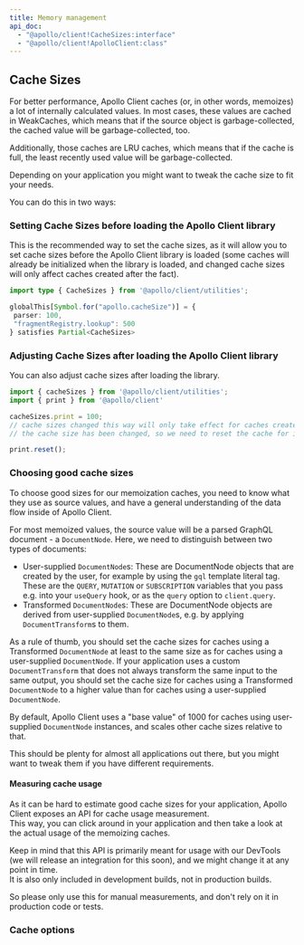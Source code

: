 ```yaml
---
title: Memory management
api_doc:
  - "@apollo/client!CacheSizes:interface"
  - "@apollo/client!ApolloClient:class"
---
```



## Cache Sizes

For better performance, Apollo Client caches (or, in other words, memoizes) a lot
of internally calculated values.
In most cases, these values are cached in WeakCaches, which means that if the
source object is garbage-collected, the cached value will be garbage-collected,
too.

Additionally, those caches are LRU caches, which means that if the cache is full,
the least recently used value will be garbage-collected.

Depending on your application you might want to tweak the cache size to fit your
needs.

You can do this in two ways:

### Setting Cache Sizes before loading the Apollo Client library

This is the recommended way to set the cache sizes, as it will allow you to set
cache sizes before the Apollo Client library is loaded (some caches will already
be initialized when the library is loaded, and changed cache sizes will only
affect caches created after the fact).

 ```ts
import type { CacheSizes } from '@apollo/client/utilities';

 globalThis[Symbol.for("apollo.cacheSize")] = {
  parser: 100,
  "fragmentRegistry.lookup": 500
 } satisfies Partial<CacheSizes>
 ```

### Adjusting Cache Sizes after loading the Apollo Client library

You can also adjust cache sizes after loading the library.

```js
import { cacheSizes } from '@apollo/client/utilities';
import { print } from '@apollo/client'

cacheSizes.print = 100;
// cache sizes changed this way will only take effect for caches created after
// the cache size has been changed, so we need to reset the cache for it to be effective

print.reset();
```

### Choosing good cache sizes

<Remarks
  canonicalReference="@apollo/client!CacheSizes:interface"
/>

To choose good sizes for our memoization caches, you need to know what they
use as source values, and have a general understanding of the data flow inside of
Apollo Client.

For most memoized values, the source value will be a parsed GraphQL document -
a `DocumentNode`. Here, we need to distinguish between two types of documents:

* User-supplied `DocumentNode`s: These are DocumentNode objects that are created
  by the user, for example by using the `gql` template literal tag.
  These are the `QUERY`, `MUTATION` or `SUBSCRIPTION` variables that you pass e.g.
  into your `useQuery` hook, or as the `query` option to `client.query`.
* Transformed `DocumentNode`s: These are DocumentNode objects are derived from
  user-supplied `DocumentNode`s, e.g. by applying `DocumentTransform`s to them.

As a rule of thumb, you should set the cache sizes for caches using a Transformed
`DocumentNode` at least to the same size as for caches using a user-supplied
`DocumentNode`. If your application uses a custom `DocumentTransform` that does
not always transform the same input to the same output, you should set the cache
size for caches using a Transformed `DocumentNode` to a higher value than for
caches using a user-supplied `DocumentNode`.

By default, Apollo Client uses a "base value" of 1000 for caches using
user-supplied `DocumentNode` instances, and scales other cache sizes relative
to that.

This should be plenty for almost all applications out there, but you might want
to tweak them if you have different requirements.

#### Measuring cache usage

As it can be hard to estimate good cache sizes for your application, Apollo Client
exposes an API for cache usage measurement.<br />
This way, you can click around in your application and then take a look at the
actual usage of the memoizing caches.

Keep in mind that this API is primarily meant for usage with our DevTools
(we will release an integration for this soon), and we might change it at any
point in time.<br />
It is also only included in development builds, not in production builds.

So please only use this for manual measurements, and don't rely on it in production
code or tests.

<Example
  canonicalReference="@apollo/client!ApolloClient#getMemoryInternals:member"
  index={0}
/>

<Example
  collapsible
  canonicalReference="@apollo/client!ApolloClient#getMemoryInternals:member"
  index={1}
/>

### Cache options

<PropertySignatureTable
  canonicalReference="@apollo/client!CacheSizes:interface"
  methods
  properties
/>
